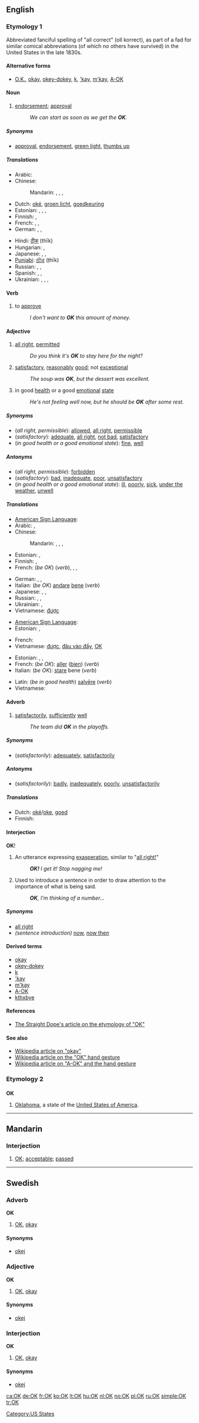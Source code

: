 {{wikipedia|dab=OK}}
{{also|ok|ők|okay}}
==English==

===Etymology 1===
Abbreviated fanciful spelling of "all correct" (oll korrect), as part of a fad for similar comical abbreviations (of which no others have survived) in the United States in the late 1830s. <!--

If this is copied from Bill Bryson's book, it is a copyvio and must not appear on the page:

Originated in Boston and New York City around 1839 as part of a slang fad (reminiscent of [[Cockney rhyming slang]] and Russian [[w:padonki|padonki]] slang) where phrases were deliberately misspelt and then reduced to abbreviations. The word '''okay''' was the abbreviation [[OK]] for "oll korrect". [[OK]] is the only term of that era to have become a permanent part of the language.  Others were "O.W." (for "oll write") and "K.Y." (for "know yuse").  The first known use of O.K. in print was on March 23, 1839 in the ''Boston Morning Post''.--><!--Bill Bryson, The Mother Tongue, p. 165 (1990)-->

====Alternative forms====
* [[O.K.]], [[okay]], [[okey-dokey]], [[k#Interjection|k]], [['kay]], [[m'kay]], [[w:A-ok|A-OK]] <!-- disputed: ok, okeh, okey, -->

====Noun====
{{en-noun}}

# [[endorsement]]; [[approval]]
#: ''We can start as soon as we get the '''OK'''.''

=====Synonyms=====
* [[approval]], [[endorsement]], [[green light]], [[thumbs up]]

=====Translations=====
{{trans-top|endorsement; approval}}
* Arabic: {{t|ar|حسنا|tr=Hasanan|alt=حسناً|sc=Arab}}
* Chinese:
*: Mandarin: {{t|zh|OK|tr=ōukēi|sc=Hani}},  {{t|zh|好|tr=hǎo|sc=Hani}},  {{t|zh|行|tr=xíng|sc=Hani}},  {{t|zh|可以|tr=kěyǐ|sc=Hani}}
* Dutch: [[oké]], [[groen licht]], [[goedkeuring]]
* Estonian: {{t|et|OK}} {{t|et|okei}}, {{t|et|olgu}},  {{t|et|hästi}},  {{t|et|davai}}
* Finnish: {{t-|fi|OK}}, {{t-|fi|okei}}
* French: {{t|fr|bien}},  {{t|fr|ça va}},  {{t|fr|okay}}
* German: {{t|de|Okay}},  {{t|de|OK}},  {{t|de|Gut}}
{{trans-mid}}
* Hindi: [[ठीक]] (thīk)
* Hungarian: {{t+|hu|OK}}, {{t+|hu|oké}}
* Japanese: {{t|ja|オーケー|tr=ōkē|sc=Jpan}},  {{t|ja|よし|tr=yoshi|sc=Jpan}},  {{t|ja|はい|sc=Jpan}}
* [[Punjabi]]: [[ਠੀਕ]] (ṭhīk)
* Russian: {{t|ru|ладно|tr=ládno|sc=Cyrl}},  {{t|ru|хорошо|tr=khorošó|sc=Cyrl}},  {{t|ru|окей|tr=okéj|sc=Cyrl}}
* Spanish: {{t-|es|aprobación}}, {{t-|es|visto bueno}}, {{t-|es|okey}}
* Ukrainian: {{t-|uk|окей|tr=okéj|sc=Cyrl|xs=Ukrainian}}, {{t+|uk|добре|tr=dóbre|sc=Cyrl|xs=Ukrainian}}, {{t-|uk|правильне|tr=právyl’ne|sc=Cyrl|xs=Ukrainian}}, {{t-|uk|гаразд|tr=harázd|sc=Cyrl|xs=Ukrainian}}
{{trans-bottom}}

====Verb====
{{en-verb}}

# to [[approve]]
#: ''I don't want to '''OK''' this amount of money.''

====Adjective====
{{en-adj}}

# [[all right]], [[permitted]]
#: ''Do you think it's '''OK''' to stay here for the night?''
# [[satisfactory]], [[reasonably]] [[good]]; not [[exceptional]]
#: ''The soup was '''OK''', but the dessert was excellent.''
# in good [[health]] or a good [[emotional]] [[state]]
#: ''He's not feeling well now, but he should be '''OK''' after some rest.''

=====Synonyms=====
* (''all right, permissible''): [[allowed]], [[all right]], [[permissible]]
* (''satisfactory''): [[adequate]], [[all right]], [[not bad]], [[satisfactory]]
* (''in good health or a good emotional state''): [[fine]], [[well]]

=====Antonyms=====
* (''all right, permissible''): [[forbidden]]
* (''satisfactory''): [[bad]], [[inadequate]], [[poor]], [[unsatisfactory]]
* (''in good health or a good emotional state''): [[ill]], [[poorly]], [[sick]], [[under the weather]], [[unwell]]

=====Translations=====
{{trans-top|all right, permitted}}
* [[American Sign Language]]: {{tø|ase|O@Side-PalmForward K@Side-PalmForward}}
* Arabic: {{t|ar|حسنا|tr=Hasanan|alt=حسناً|sc=Arab}},  {{t|ar|صحيح|tr=SaHiiH|sc=Arab}}
* Chinese:
*: Mandarin: {{t|zh|OK|tr=ōukēi|sc=Hani}},  {{t|zh|好|tr=hǎo|sc=Hani}},  {{t|zh|行|tr=xíng|sc=Hani}},  {{t|zh|可以|tr=kěyǐ|sc=Hani}}
* Estonian: {{t|et|normaalne}},  {{t|et|okei}}
* Finnish: {{t-|fi|OK}}, {{t-|fi|okei}}
* French: (''be OK'') {{t+|fr|aller}} (''verb''),  {{t|fr|bien}},  {{t|fr|ça va}},  {{t|fr|okay}}
{{trans-mid}}
* German: {{t|de|Okay}},  {{t|de|OK}},  {{t|de|Gut}}
* Italian: (''be OK'') [[andare]] [[bene]] (''verb'')
* Japanese: {{t|ja|オーケー|tr=ōkē|sc=Jpan}},  {{t|ja|よし|tr=yoshi|sc=Jpan}},  {{t|ja|はい|sc=Jpan}}
* Russian: {{t|ru|ладно|tr=ládno|sc=Cyrl}},  {{t|ru|хорошо|tr=khorošó|sc=Cyrl}},  {{t|ru|окей|tr=okéj|sc=Cyrl}}
* Ukrainian: {{t-|uk|окей|tr=okéj|sc=Cyrl|xs=Ukrainian}}, {{t+|uk|добре|tr=dóbre|sc=Cyrl|xs=Ukrainian}}
* Vietnamese: [[được]]
{{trans-bottom}}

{{trans-top|satisfactory}}
* [[American Sign Language]]: {{tø|ase|O@Side-PalmForward K@Side-PalmForward}}
* Estonian: {{t|et|normaalne}},  {{t|et|okei}}
{{trans-mid}}
* French: {{t+|fr|satisfaisant|m}}
* Vietnamese: [[được]], [[đâu vào đấy]], [[OK]]
{{trans-bottom}}

{{trans-top|in good health or in a good emotional state}}
* Estonian: {{t|et|normaalne}},  {{t|et|korras}},  {{t|et|kombes}}
* French: (''be OK''): [[aller]] ([[bien]]) (''verb'')
* Italian: (''be OK''): [[stare#Italian|stare]] bene (''verb'')
{{trans-mid}}
* Latin: (''be in good health'') [[salveo|salvēre]] (''verb'')
* Vietnamese: {{t+|vi|khỏe|xs=Vietnamese}}
{{trans-bottom}}

====Adverb====
{{en-adv}}

# [[satisfactorily]], [[sufficiently]] [[well]]
#: ''The team did '''OK''' in the playoffs.''

=====Synonyms=====
* (''satisfactorily''): [[adequately]], [[satisfactorily]]

=====Antonyms=====
* (''satisfactorily''): [[badly]], [[inadequately]], [[poorly]], [[unsatisfactorily]]

=====Translations=====
* Dutch: [[oké]]/[[oke#Dutch|oke]], [[goed]]
* Finnish: {{t+|fi|hyvin}}

====Interjection====
'''OK'''!

# An utterance expressing [[exasperation]], similar to "[[all_right#Interjection|all right!]]"
#: '''''OK!''' I get it!  Stop nagging me!''
# Used to introduce a sentence in order to draw attention to the importance of what is being said.
#: '''''OK''', I'm thinking of a number...''

=====Synonyms=====
* [[all right]]
* ''(sentence introduction)'' [[now]], [[now then]]

====Derived terms====
* [[okay]]
* [[okey-dokey]]
* [[k#Interjection|k]]
* [['kay]]
* [[m'kay]]
* [[A-OK]]
* [[kthxbye]]

====References====
* [http://www.straightdope.com/classics/a2_250.html The Straight Dope's article on the etymology of "OK"]

====See also====
* [[w:okay|Wikipedia article on "okay"]]
* [[w:Hand_gesture#OK|Wikipedia article on the "OK" hand gesture]]
* [[w:A-ok|Wikipedia article on "A-OK" and the hand gesture]]

===Etymology 2===

===={{abbreviation}}====
'''OK'''

# [[Oklahoma]], a state of the [[United States of America]].

[[Category:US States]]

----

==Mandarin==

===Interjection===
{{cmn-inter|p|pin=OK|pint=ok}}

# [[OK]]; [[acceptable]]; [[passed]]

----

==Swedish==

===Adverb===
'''OK'''

# [[#English|OK]], [[okay]]

====Synonyms====
* [[okej]]

===Adjective===
'''OK'''

# [[#English|OK]], [[okay]]

====Synonyms====
* [[okej]]

===Interjection===
'''OK'''

# [[#English|OK]], [[okay]]

====Synonyms====
* [[okej]]

[[ca:OK]]
[[de:OK]]
[[fr:OK]]
[[ko:OK]]
[[lt:OK]]
[[hu:OK]]
[[nl:OK]]
[[no:OK]]
[[pl:OK]]
[[ru:OK]]
[[simple:OK]]
[[tr:OK]]
